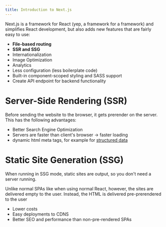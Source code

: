 ```yaml
---
title: Introduction to Next.js
---
```


Next.js is a framework for React (yep, a framework for a framework) and
simplifies React development, but also adds new features that are fairly easy
to use:

- **File-based routing**
- **SSR and SSG**
- Internationalization
- Image Optimization
- Analytics
- Less configuration (less boilerplate code)
- Built-in component-scoped styling and SASS support
- Create API endpoint for backend functionality

# Server-Side Rendering (SSR)

Before sending the website to the browser, it gets prerender on the server.
This has the following advantages:

- Better Search Engine Optimization
- Servers are faster than client's browser -> faster loading
- dynamic html meta tags, for example for [structured data](https://developers.google.com/search/docs/guides/intro-structured-data#:~:text=Structured%20data%20is%20a%20standardized,the%20calories%2C%20and%20so%20on.)

# Static Site Generation (SSG)

When running in SSG mode, static sites are output, so you don't need a
server running.

Unlike normal SPAs like when using normal React, however, the sites are
delivered empty to the user. Instead, the HTML is delivered pre-prerendered
to the user

- Lower costs
- Easy deployments to CDNS
- Better SEO and performance than non-pre-rendered SPAs

